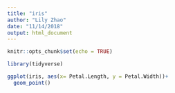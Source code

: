 ```yaml
---
title: "iris"
author: "Lily Zhao"
date: "11/14/2018"
output: html_document
---
```


```r
knitr::opts_chunk$set(echo = TRUE)
```

```r
library(tidyverse)

ggplot(iris, aes(x= Petal.Length, y = Petal.Width))+
  geom_point()

```

